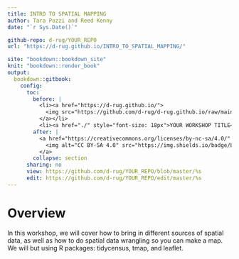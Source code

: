 ```yaml
---
title: INTRO TO SPATIAL MAPPING
author: Tara Pozzi and Reed Kenny
date: "`r Sys.Date()`"

github-repo: d-rug/YOUR_REPO
url: "https://d-rug.github.io/INTRO_TO_SPATIAL_MAPPING/"

site: "bookdown::bookdown_site"
knit: "bookdown::render_book"
output:
  bookdown::gitbook:
    config:
      toc:
        before: |
          <li><a href="https://d-rug.github.io/">
            <img src="https://github.com/d-rug/d-rug.github.io/raw/main/DRUG_final_cobalt.png" style="height: 100%; width: 100%; object-fit: contain" />
          </a></li>
          <li><a href="./" style="font-size: 18px">YOUR WORKSHOP TITLE</a></li>
        after: |
          <a href="https://creativecommons.org/licenses/by-nc-sa/4.0/" target="_blank">
            <img alt="CC BY-SA 4.0" src="https://img.shields.io/badge/License-CC%20BY--NC--SA%204.0-lightgrey.svg" style="float: right; padding-right: 10px;" />
          </a>
        collapse: section
      sharing: no
      view: https://github.com/d-rug/YOUR_REPO/blob/master/%s
      edit: https://github.com/d-rug/YOUR_REPO/edit/master/%s
---
```


# Overview {-}

In this workshop, we will cover how to bring in different sources of spatial data, as well as how to do spatial data wrangling so you can make a map. We will but using R packages: tidycensus, tmap, and leaflet. 

